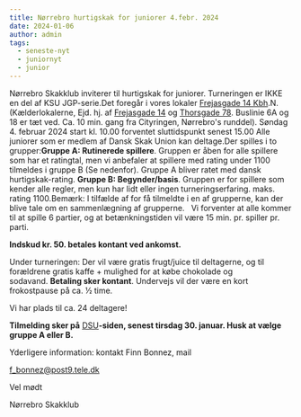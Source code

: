 ```yaml
---
title: Nørrebro hurtigskak for juniorer 4.febr. 2024
date: 2024-01-06
author: admin
tags:
  - seneste-nyt
  - juniornyt
  - junior
---
```

Nørrebro Skakklub inviterer til hurtigskak for juniorer. Turneringen er IKKE en del af KSU JGP-serie.Det foregår i vores lokaler [Frejasgade 14 Kbh](https://www.google.com/maps/search/Frejasgade+14+Kbh?entry=gmail&source=g).N. (Kælderlokalerne, Ejd. hj. af [Frejasgade 14](https://www.google.com/maps/search/Frejasgade+14?entry=gmail&source=g) og [Thorsgade 78](https://www.google.com/maps/search/Thorsgade+78?entry=gmail&source=g). Buslinie 6A og 18 er tæt ved. Ca. 10 min. gang fra Cityringen, Nørrebro's runddel). Søndag 4. februar 2024 start kl. 10.00 forventet sluttidspunkt senest 15.00 Alle juniorer som er medlem af Dansk Skak Union kan deltage.Der spilles i to grupper:**Gruppe A: Rutinerede spillere**. Gruppen er åben for alle spillere som har et ratingtal, men vi anbefaler at spillere med rating under 1100 tilmeldes i gruppe B (Se nedenfor). Gruppe A bliver ratet med dansk hurtigskak-rating. **Gruppe B: Begynder/basis**. Gruppen er for spillere som kender alle regler, men kun har lidt eller ingen turneringserfaring. maks. rating 1100.Bemærk: I tilfælde af for få tilmeldte i en af grupperne, kan der blive tale om en sammenlægning af grupperne. 
 Vi forventer at alle kommer til at spille 6 partier, og at betænkningstiden vil være 15 min. pr. spiller pr. parti.

**Indskud kr. 50. betales kontant ved ankomst.** 

Under turneringen: Der vil være gratis frugt/juice til deltagerne, og til forældrene gratis kaffe + mulighed for at købe chokolade og sodavand. **Betaling sker kontant**. Undervejs vil der være en kort frokostpause på ca. ½ time.

Vi har plads til ca. 24 deltagere!

**Tilmelding sker på** [DSU](https://turnering.skak.dk/TournamentActive/Details?tourId=28608)**-siden, senest tirsdag 30. januar. Husk at vælge gruppe A eller B.**

Yderligere information: kontakt Finn Bonnez, mail   


[f_bonnez@post9.tele.dk](mailto:f_bonnez@post9.tele.dk)


Vel mødt

Nørrebro Skakklub
